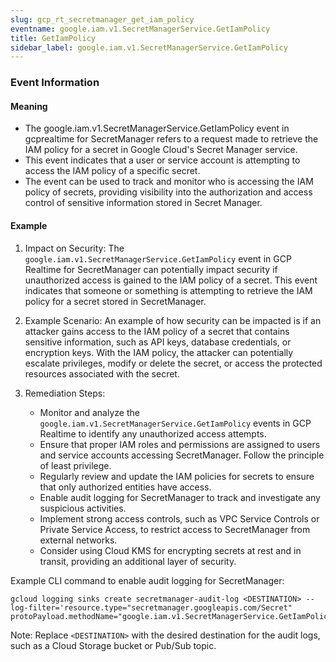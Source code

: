 ```yaml
--- 
slug: gcp_rt_secretmanager_get_iam_policy
eventname: google.iam.v1.SecretManagerService.GetIamPolicy
title: GetIamPolicy
sidebar_label: google.iam.v1.SecretManagerService.GetIamPolicy
---
```

                       
### Event Information

#### Meaning

- The google.iam.v1.SecretManagerService.GetIamPolicy event in gcprealtime for SecretManager refers to a request made to retrieve the IAM policy for a secret in Google Cloud's Secret Manager service.
- This event indicates that a user or service account is attempting to access the IAM policy of a specific secret.
- The event can be used to track and monitor who is accessing the IAM policy of secrets, providing visibility into the authorization and access control of sensitive information stored in Secret Manager.

#### Example

1. Impact on Security: The `google.iam.v1.SecretManagerService.GetIamPolicy` event in GCP Realtime for SecretManager can potentially impact security if unauthorized access is gained to the IAM policy of a secret. This event indicates that someone or something is attempting to retrieve the IAM policy for a secret stored in SecretManager.

2. Example Scenario: An example of how security can be impacted is if an attacker gains access to the IAM policy of a secret that contains sensitive information, such as API keys, database credentials, or encryption keys. With the IAM policy, the attacker can potentially escalate privileges, modify or delete the secret, or access the protected resources associated with the secret.

3. Remediation Steps:
   - Monitor and analyze the `google.iam.v1.SecretManagerService.GetIamPolicy` events in GCP Realtime to identify any unauthorized access attempts.
   - Ensure that proper IAM roles and permissions are assigned to users and service accounts accessing SecretManager. Follow the principle of least privilege.
   - Regularly review and update the IAM policies for secrets to ensure that only authorized entities have access.
   - Enable audit logging for SecretManager to track and investigate any suspicious activities.
   - Implement strong access controls, such as VPC Service Controls or Private Service Access, to restrict access to SecretManager from external networks.
   - Consider using Cloud KMS for encrypting secrets at rest and in transit, providing an additional layer of security.

Example CLI command to enable audit logging for SecretManager:
```
gcloud logging sinks create secretmanager-audit-log <DESTINATION> --log-filter='resource.type="secretmanager.googleapis.com/Secret" protoPayload.methodName="google.iam.v1.SecretManagerService.GetIamPolicy"'
```

Note: Replace `<DESTINATION>` with the desired destination for the audit logs, such as a Cloud Storage bucket or Pub/Sub topic.


 